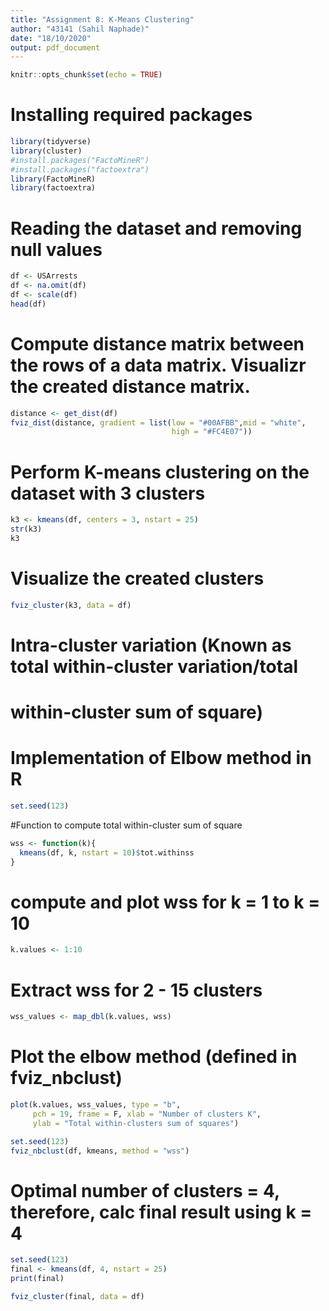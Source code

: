 ```yaml
---
title: "Assignment 8: K-Means Clustering"
author: "43141 (Sahil Naphade)"
date: "18/10/2020"
output: pdf_document
---
```


```r
knitr::opts_chunk$set(echo = TRUE)
```

# Installing required packages
```r
library(tidyverse)
library(cluster)
#install.packages("FactoMineR")
#install.packages("factoextra")
library(FactoMineR)
library(factoextra)
```

# Reading the dataset and removing null values
```r
df <- USArrests
df <- na.omit(df)
df <- scale(df)
head(df)
```

# Compute distance matrix between the rows of a data matrix. Visualizr the created distance matrix.
```r
distance <- get_dist(df)
fviz_dist(distance, gradient = list(low = "#00AFBB",mid = "white", 
                                    high = "#FC4E07"))
```
# Perform K-means clustering on the dataset with 3 clusters
```r
k3 <- kmeans(df, centers = 3, nstart = 25)
str(k3)
k3
```
# Visualize the created clusters
```r
fviz_cluster(k3, data = df)
```
# Intra-cluster variation (Known as total within-cluster variation/total 
# within-cluster sum of square)
# Implementation of Elbow method in R
```r
set.seed(123)
```
#Function to compute total within-cluster sum of square
```r
wss <- function(k){
  kmeans(df, k, nstart = 10)$tot.withinss
}
```
# compute and plot wss for k = 1 to k = 10
```r
k.values <- 1:10
```
# Extract wss for 2 - 15 clusters
```r
wss_values <- map_dbl(k.values, wss)
```
# Plot the elbow method (defined in fviz_nbclust)
```r
plot(k.values, wss_values, type = "b",
     pch = 19, frame = F, xlab = "Number of clusters K",
     ylab = "Total within-clusters sum of squares")
```
```r
set.seed(123)
fviz_nbclust(df, kmeans, method = "wss")
```

# Optimal number of clusters = 4, therefore, calc final result using k = 4
```r
set.seed(123)
final <- kmeans(df, 4, nstart = 25)
print(final)
```
```r
fviz_cluster(final, data = df)
```